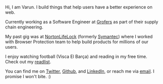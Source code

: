 Hi, I am Varun. I build things that help users have a better experience on web.

Currently working as a Software Engineer at [Grofers](https://lambda.grofers.com/) as part of their supply chain engineering.

My past gig was at [NortonLifeLock](https://www.nortonlifelock.com/) (formerly [Symantec](https://www.symantec.com)) where I worked with Browser Protection team to help build products for millions of our users.

I enjoy watching football (Visca El Barça) and reading in my free time. Check out my [readlist](https://www.goodreads.com/varundey).

You can find me on [Twitter](https://twitter.com/AsDeyQuote), [Github](https://github.com/varundey), and [LinkedIn](https://www.linkedin.com/in/varundey), or reach me via [email](mailto:varundey20@gmail.com). I promise I won't bite. :)